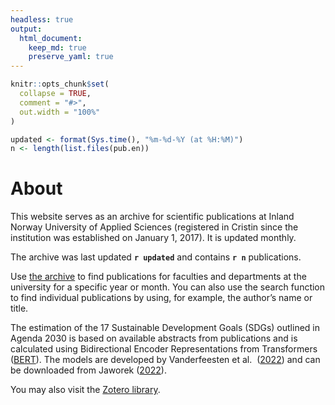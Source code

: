 ```yaml
---
headless: true
output: 
  html_document:
    keep_md: true
    preserve_yaml: true
---
```


```r
knitr::opts_chunk$set(
  collapse = TRUE,
  comment = "#>",
  out.width = "100%"
)
```

```r
updated <- format(Sys.time(), "%m-%d-%Y (at %H:%M)")
n <- length(list.files(pub.en))
```

# About

This website serves as an archive for scientific publications at 
Inland Norway University of Applied Sciences 
(registered in Cristin since the institution was established on January 1, 2017). 
It is updated monthly.

The archive was last updated **`r updated`** and contains **`r n`** publications.

Use [the archive](#archive) to find publications for faculties and departments 
at the university for a specific year or month. You can also use the search 
function to find individual publications by using, for example, the author's 
name or title.

The estimation of the 17 Sustainable Development Goals (SDGs) outlined in 
Agenda 2030 is based on available abstracts from publications and is calculated
using Bidirectional Encoder Representations from Transformers 
([BERT](https://en.wikipedia.org/wiki/BERT_(language_model))). The models are 
developed by Vanderfeesten et al. 
([2022](https://doi.org/10.5281/zenodo.6487606)) and can be downloaded from 
Jaworek ([2022](https://doi.org/10.5281/zenodo.5835849)).

You may also visit the 
[Zotero library](https://www.zotero.org/groups/5022929/hinn/library).